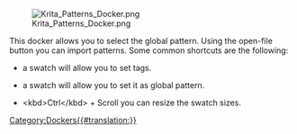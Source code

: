 [[File:Krita_Patterns_Docker.png]]

This docker allows you to select the global pattern. Using the open-file button you can import patterns. Some common shortcuts are the following:

* {{MouseButton|right}} a swatch will allow you to set tags.
* {{MouseButton|left}} a swatch will allow you to set it as global pattern.
* &lt;kbd>Ctrl&lt;/kbd> + Scroll you can resize the swatch sizes.



[[Category:Dockers{{#translation:}}]]
